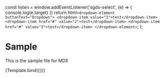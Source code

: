 
<Meta title="Components/Dropdown" />

  const listen = window.addEventListener('sgds-select', (e) => {
    console.log(e.target)
  })
  return html`
  <dropdown-element buttonText="Dropdown">
    <dropdown-item value="1">test</dropdown-item>
    <dropdown-item href="#" value="2">test</dropdown-item>
    <dropdown-item href="#" value="3">test</dropdown-item>
  </dropdown-element>
`;
};

# Sample

This is the sample file for MDX

<Story name="Basic">{Template.bind({})}</Story>
